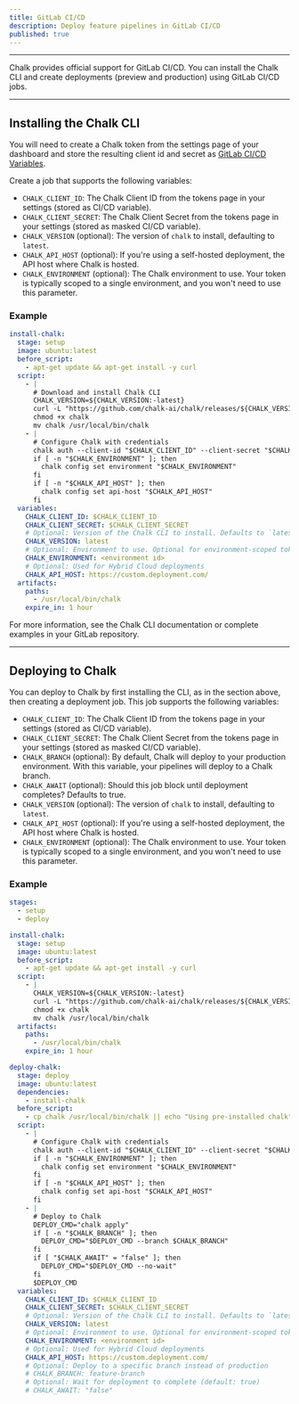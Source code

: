 ```yaml
---
title: GitLab CI/CD
description: Deploy feature pipelines in GitLab CI/CD
published: true
---
```


---

Chalk provides official support for GitLab CI/CD.
You can install the Chalk CLI and create deployments
(preview and production) using GitLab CI/CD jobs.

---

## Installing the Chalk CLI

You will need to create a Chalk token from the settings
page of your dashboard and store the resulting client
id and secret as
[GitLab CI/CD Variables](https://docs.gitlab.com/ci/variables/).

Create a job that supports the following variables:

- `CHALK_CLIENT_ID`: The Chalk Client ID from the tokens page in your settings (stored as CI/CD variable).
- `CHALK_CLIENT_SECRET`: The Chalk Client Secret from the tokens page in your settings (stored as masked CI/CD variable).
- `CHALK_VERSION` (optional): The version of `chalk` to install, defaulting to `latest`.
- `CHALK_API_HOST` (optional): If you're using a self-hosted deployment, the API host where Chalk is hosted.
- `CHALK_ENVIRONMENT` (optional): The Chalk environment to use. Your token is typically scoped to a single environment, and you won't need to use this parameter.

### Example

```yaml
install-chalk:
  stage: setup
  image: ubuntu:latest
  before_script:
    - apt-get update && apt-get install -y curl
  script:
    - |
      # Download and install Chalk CLI
      CHALK_VERSION=${CHALK_VERSION:-latest}
      curl -L "https://github.com/chalk-ai/chalk/releases/${CHALK_VERSION}/download/chalk-linux" -o chalk
      chmod +x chalk
      mv chalk /usr/local/bin/chalk
    - |
      # Configure Chalk with credentials
      chalk auth --client-id "$CHALK_CLIENT_ID" --client-secret "$CHALK_CLIENT_SECRET"
      if [ -n "$CHALK_ENVIRONMENT" ]; then
        chalk config set environment "$CHALK_ENVIRONMENT"
      fi
      if [ -n "$CHALK_API_HOST" ]; then
        chalk config set api-host "$CHALK_API_HOST"
      fi
  variables:
    CHALK_CLIENT_ID: $CHALK_CLIENT_ID
    CHALK_CLIENT_SECRET: $CHALK_CLIENT_SECRET
    # Optional: Version of the Chalk CLI to install. Defaults to `latest`
    CHALK_VERSION: latest
    # Optional: Environment to use. Optional for environment-scoped tokens.
    CHALK_ENVIRONMENT: <environment id>
    # Optional: Used for Hybrid Cloud deployments
    CHALK_API_HOST: https://custom.deployment.com/
  artifacts:
    paths:
      - /usr/local/bin/chalk
    expire_in: 1 hour
```

For more information, see the Chalk CLI documentation or complete examples in your GitLab repository.

---

## Deploying to Chalk

You can deploy to Chalk by first installing the CLI, as in the section above, then creating a deployment job.
This job supports the following variables:

- `CHALK_CLIENT_ID`: The Chalk Client ID from the tokens page in your settings (stored as CI/CD variable).
- `CHALK_CLIENT_SECRET`: The Chalk Client Secret from the tokens page in your settings (stored as masked CI/CD variable).
- `CHALK_BRANCH` (optional): By default, Chalk will deploy to your production environment. With this variable, your pipelines will deploy to a Chalk branch.
- `CHALK_AWAIT` (optional): Should this job block until deployment completes? Defaults to true.
- `CHALK_VERSION` (optional): The version of `chalk` to install, defaulting to `latest`.
- `CHALK_API_HOST` (optional): If you're using a self-hosted deployment, the API host where Chalk is hosted.
- `CHALK_ENVIRONMENT` (optional): The Chalk environment to use. Your token is typically scoped to a single environment, and you won't need to use this parameter.

### Example

```yaml
stages:
  - setup
  - deploy

install-chalk:
  stage: setup
  image: ubuntu:latest
  before_script:
    - apt-get update && apt-get install -y curl
  script:
    - |
      CHALK_VERSION=${CHALK_VERSION:-latest}
      curl -L "https://github.com/chalk-ai/chalk/releases/${CHALK_VERSION}/download/chalk-linux" -o chalk
      chmod +x chalk
      mv chalk /usr/local/bin/chalk
  artifacts:
    paths:
      - /usr/local/bin/chalk
    expire_in: 1 hour

deploy-chalk:
  stage: deploy
  image: ubuntu:latest
  dependencies:
    - install-chalk
  before_script:
    - cp chalk /usr/local/bin/chalk || echo "Using pre-installed chalk"
  script:
    - |
      # Configure Chalk with credentials
      chalk auth --client-id "$CHALK_CLIENT_ID" --client-secret "$CHALK_CLIENT_SECRET"
      if [ -n "$CHALK_ENVIRONMENT" ]; then
        chalk config set environment "$CHALK_ENVIRONMENT"
      fi
      if [ -n "$CHALK_API_HOST" ]; then
        chalk config set api-host "$CHALK_API_HOST"
      fi
    - |
      # Deploy to Chalk
      DEPLOY_CMD="chalk apply"
      if [ -n "$CHALK_BRANCH" ]; then
        DEPLOY_CMD="$DEPLOY_CMD --branch $CHALK_BRANCH"
      fi
      if [ "$CHALK_AWAIT" = "false" ]; then
        DEPLOY_CMD="$DEPLOY_CMD --no-wait"
      fi
      $DEPLOY_CMD
  variables:
    CHALK_CLIENT_ID: $CHALK_CLIENT_ID
    CHALK_CLIENT_SECRET: $CHALK_CLIENT_SECRET
    # Optional: Version of the Chalk CLI to install. Defaults to `latest`
    CHALK_VERSION: latest
    # Optional: Environment to use. Optional for environment-scoped tokens.
    CHALK_ENVIRONMENT: <environment id>
    # Optional: Used for Hybrid Cloud deployments
    CHALK_API_HOST: https://custom.deployment.com/
    # Optional: Deploy to a specific branch instead of production
    # CHALK_BRANCH: feature-branch
    # Optional: Wait for deployment to complete (default: true)
    # CHALK_AWAIT: "false"
```
